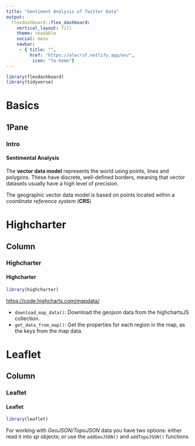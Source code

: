 ```yaml
---
title: "Sentiment Analysis of Twitter Data"
output:
  flexdashboard::flex_dashboard:
    vertical_layout: fill
    theme: readable
    social: menu
    navbar:
     - { title: "", 
         href: "https://alecrsf.netlify.app/en/", 
          icon: "fa-home"}
---
```


```r
library(flexdashboard)
library(tidyverse)
```

# Basics {data-navmenu="Introduction"}

## 1Pane

### Intro

#### Sentimental Analysis 

The **vector data model** represents the world using points, lines and polygons. These have discrete, well-defined borders, meaning that vector datasets usually have a high level of precision.

The geographic vector data model is based on points located within a *coordinate reference system* (**CRS**)

# Highcharter {data-navmenu="Packages"}

## Column

### Highcharter

#### Highcharter

```r
library(highcharter)
```

<https://code.highcharts.com/mapdata/>

-   `download_map_data()`: Download the geojson data from the highchartsJS collection.
-   `get_data_from_map()`: Get the properties for each region in the map, as the keys from the map data.

# Leaflet {data-navmenu="Packages"}

## Column

### Leaflet

#### Leaflet

```r
library(leaflet)
```

For working with *GeoJSON/TopoJSON* data you have two options: either read it into *sp* objects; or use the `addGeoJSON()` and `addTopoJSON()` functions
